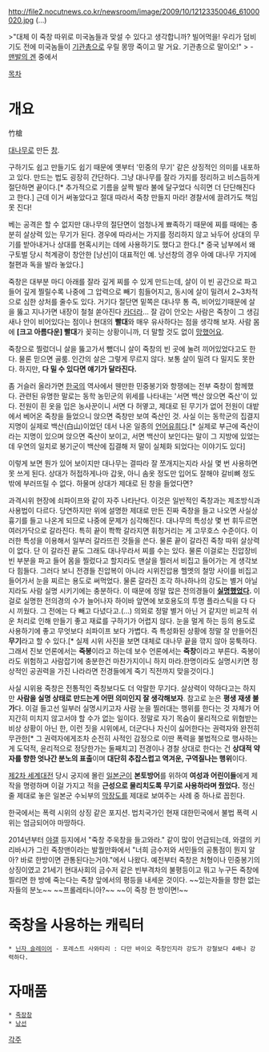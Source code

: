 http://file2.nocutnews.co.kr/newsroom/image/2009/10/12123350046_61000020.jpg
(…)

>"대체 이 죽창 따위로 미국놈들과 맞설 수 있다고 생각합니까? 빌어먹을! 우리가 덤비기도 전에 미국놈들이 [[기관총]]으로 우릴 몽땅 죽이고 말 거요. 기관총으로 말이오!"
> - [[맨발의 겐]] 중에서


[[목차]]

= 개요 =
竹槍

[[대나무]]로 만든 [[창]].

구하기도 쉽고 만들기도 쉽기 때문에 옛부터 '민중의 무기' 같은 상징적인 의미를 내포하고 있다. 만드는 법도 굉장히 간단하다. 그냥 대나무를 잘라 가지를 정리하고 비스듬하게 절단하면 끝이다.[* 추가적으로 기름을 살짝 발라 불에 달구었다 식히면 더 단단해진다고 한다.] 근데 이거 써놓았다고 절대 따라서 죽창 만들지 마라! 경찰서에 끌려가도 책임 못 진다!

베는 공격은 할 수 없지만 대나무의 절단면이 엄청나게 뾰족하기 때문에 찌를 때에는 충분히 살상력 있는 무기가 된다. 경우에 따라서는 가지를 정리하지 않고 놔두어 상대의 무기를 받아내거나 상대를 현혹시키는 데에 사용하기도 했다고 한다.[* 중국 남부에서 왜구토벌 당시 척계광이 창안한 [낭선]이 대표적인 예. 낭선창의 경우 아예 대나무 가지에 철편과 독을 발라 놓았다.]

죽창은 대부분 마디 아래를 잘라 깊게 찌를 수 있게 만드는데, 살이 이 빈 공간으로 파고들어 깊게 찔릴수록 나중에 그 압력으로 빼기 힘들어지고, 동시에 살이 밀려서 2~3차적으로 심한 상처를 줄수도 있다. 거기다 절단면 밑쪽은 대나무 통 즉, 비어있기때문에 살을 뚫고 지나가면 내장이 철철 쏟아진다 [[카더라]]... 잘 감이 안오는 사람은 죽창이 그 생김새나 안이 비어있다는 점이나 현대의 '''빨대'''와 매우 유사하다는 점을 생각해 보자. 사람 몸에 '''[크고 아름다운] 빨대'''가 꽂히는 상황이니까, 더 말할 것도 없이 [[망했어요]]. 

죽창으로 찔렀더니 살을 뚫고가서 뺐더니 살이 죽창의 빈 곳에 눌려 끼어있었다고도 한다. 물론 믿으면 골룸. 인간의 살은 그렇게 무르지 않다. 보통 살이 밀려 다 밀지도 못한다. 하지만, '''다 밀 수 있다면 얘기가 달라진다.'''

좀 거슬러 올라가면 [[한국]]의 역사에서 웬만한 민중봉기와 항쟁에는 전부 죽창이 함께했다. 관련된 유명한 말로는 동학 농민군의 위세를 나타내는 '서면 백산 앉으면 죽산'이 있다. 전원이 흰 옷을 입은 농사꾼이니 서면 다 허옇고, 제대로 된 무기가 없어 전원이 대밭에서 베어온 죽창을 들었으니 앉으면 죽창만 보여 죽산인 것. 사실 이는 동학군의 집결지 지명이 실제로 백산(白山)이었던 데서 나온 일종의 [[언어유희]]다.[* 실제로 부근에 죽산이라는 지명이 있으며 앉으면 죽산이 보이고, 서면 백산이 보인다는 말이 그 지방에 있었는데 우연의 일치로 봉기군이 백산에 집결해 저 말이 실체화 되었다는 이야기도 있다]

이렇게 보면 뭔가 있어 보이지만 대나무는 결따라 잘 쪼개지는지라 사실 몇 번 사용하면 못 쓰게 된다. 상대가 허접하게나마 갑옷, 아니 솜옷 정도만 입어도 잘해야 갈비뼈 정도밖에 부러뜨릴 수 없다. 하물며 상대가 제대로 된 창을 들었다면?

과격시위 현장에 쇠파이프와 같이 자주 나타난다. 이것은 일반적인 죽창과는 제조방식과 사용법이 다르다. 당연하지만 위에 설명한 제대로 만든 진짜 죽창을 들고 나오면 사실상 흉기를 들고 나온게 되므로 나중에 문제가 심각해진다. 대나무의 특성상 몇 번 휘두르면 여러가닥으로 갈라진다. 특히 끝이 쫙쫙 갈라지면 휘청거리는 게 고무호스 수준이다. 이러한 특성을 이용해서 일부러 갈라뜨린 것들을 쓴다. 물론 끝이 갈라진 죽창 따위 살상력이 없다. 단 이 갈라진 끝도 그래도 대나무라서 찌를 수는 있다. 물론 이걸로는 진압장비 빈 부분을 파고 들어 몸을 찔렀다고 할지라도 맨살을 찔러서 비집고 들어가는 게 생각보다 힘들다. 그러다 보니 전경들 진압복이 아니라 시위진압용 헬멧의 철망 사이를 비집고 들어가서 눈을 찌르는 용도로 써먹었다. 물론 갈라진 조각 하나하나의 강도는 별거 아닐지라도 사람 실명 시키기에는 충분하다. 이 때문에 정말 많은 전의경들이 '''[[실명]]했었다.''' 이걸로 실명한 전의경의 수가 늘어나자 하이바 앞면에 보호용도의 투명 플라스틱을 다 다시 끼웠다. 그 전에는 다 빼고 다녔다고.(...) 의외로 정말 별거 아닌 거 같지만 비교적 쉬운 처리로 인해 만들기 좋고 재료를 구하기가 어렵지 않다. 눈을 멀게 하는 등의 용도로 사용하기에 좋고 무엇보다 쇠파이프 보다 가볍다. 즉 특성화된 상황에 정말 잘 만들어진 '''무기'''라고 할 수 있다.[* 실제 시위 사진을 보면 대체로 대나무 끝을 깎지 않아 뭉툭하다. 그래서 진보 언론에서는 '''죽봉'''이라고 하는데 보수 언론에서는 '''죽창'''이라고 부른다. 죽봉이라도 위험하고 사람잡기에 충분한건 마찬가지이니 하지 마라.한명이라도 실명시키면 정상적인 공권력을 가진 나라라면 전경들에게 죽기 직전까지 맞을것이다.]

사실 시위용 죽창은 전통적인 죽창보다도 더 악랄한 무기다. 살상력이 약하다고는 하지만 '''사람을 실명 상태로 만드는게 어떤 의미인지 잘 생각해보자'''. 참고로 눈은 '''평생 재생 불가'''다. 이걸 들고선 일부러 실명시키고자 사람 눈을 찔러대는 행위를 한다는 것 자체가 어지간히 미치지 않고서야 할 수가 없는 일이다. 정말로 자기 목숨이 물리적으로 위협받는 비상 상황이 아닌 한, 이런 짓을 시위에서, 더군다나 자신이 싫어한다는 권력자와 완전히 무관한[* 그 권력자에게조차 순전히 사적인 감정으로 이딴 폭력을 불법적으로 행사하는게 도덕적, 윤리적으로 정당한가는 둘째치고] 전경이나 경찰 상대로 한다는 건 '''상대적 약자를 향한 엇나간 분노의 표출'''이며 '''대단히 추잡스럽고 역겨운, 구역질나는 행위'''이다.

[[제2차 세계대전]] 당시 궁지에 몰린 [[일본군]]이 '''본토방어'''를 위하여 '''여성과 어린이들'''에게 제작을 명령하며 이걸 가지고 적을 '''근성으로 물리치도록 무기로 사용하라며 줬었다.''' 정신줄 제대로 놓은 일본군 수뇌부의 [[막장]]도를 제대로 보여주는 사례 중 하나로 꼽힌다.

한국에서는 폭력 시위의 상징 같은 포지션. 법치국가인 현재 대한민국에서 불법 폭력 시위는 엄금되어야 마땅하다. 

2014년부터 [[국내야구 갤러리|야갤]] 등지에서 "죽창 주욱창을 들고와라." 같이 많이 언급되는데, 와갤의 키리바시가 그린 죽창맨이라는 발퀄만화에서 "너희 금수저와 서민들의 공통점이 뭔지 알아? 바로 한방이면 관통된다는거야."에서 나왔다. 예전부터 죽창은 처형이나 민중봉기의 상징이였고 21세기 현대사회의 금수저 같은 빈부격차의 불평등이고 뭐고 누구든 죽창에 찔리면 한 방에 죽는다는 죽창 앞에서의 평등을 내세운 것이다. ~~있는자들을 향한 없는자들의 분노~~ ~~프롤레타니아?~~ ~~이 죽창 한 방이면!~~

= 죽창을 사용하는 캐릭터 =
 * [[닌자 슬레이어]] - 포레스트 사와타리 : 다만 바이오 죽창인지라 강도가 강철보다 4배나 강력하다.
= 자매품 =
 * [[죽장창]]
 * [[낭선]]


[[각주]]
